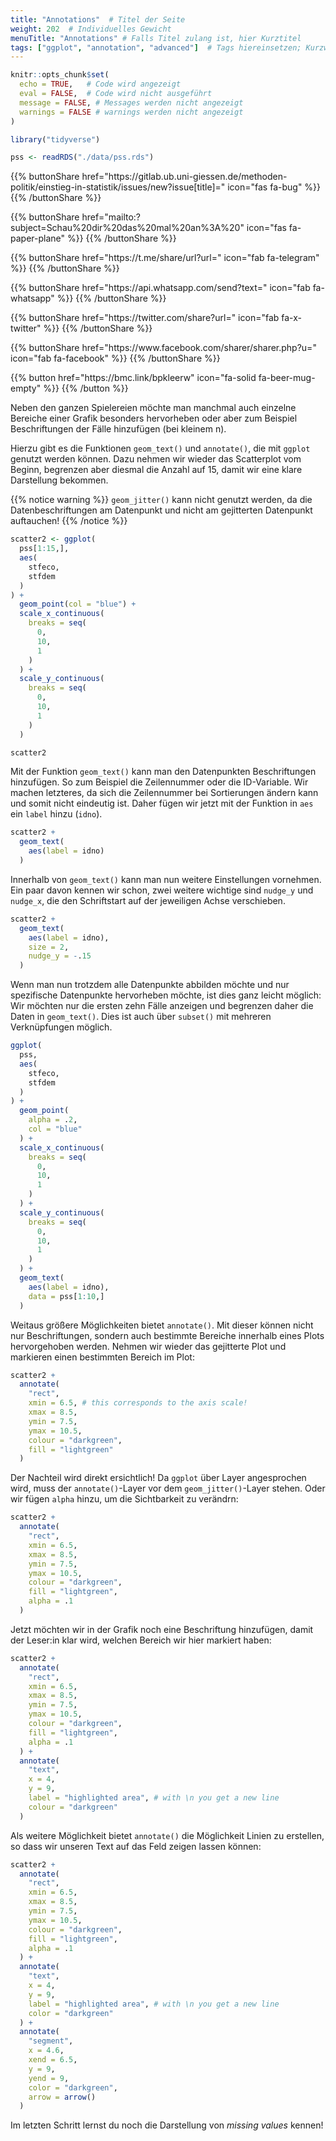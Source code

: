 ```yaml
---
title: "Annotations"  # Titel der Seite
weight: 202  # Individuelles Gewicht 
menuTitle: "Annotations" # Falls Titel zulang ist, hier Kurztitel
tags: ["ggplot", "annotation", "advanced"]  # Tags hiereinsetzen; Kurzwort, was auf der Seite passsiert
---
```

```r
knitr::opts_chunk$set(
  echo = TRUE,   # Code wird angezeigt
  eval = FALSE,  # Code wird nicht ausgeführt
  message = FALSE, # Messages werden nicht angezeigt
  warnings = FALSE # warnings werden nicht angezeigt
)

library("tidyverse")

pss <- readRDS("./data/pss.rds")

```

{{% buttonShare href=\"https\:\/\/gitlab.ub.uni-giessen.de\/methoden-politik\/einstieg-in-statistik\/issues\/new?issue[title]=\" icon=\"fas fa-bug\" %}} {{% /buttonShare %}} 

{{% buttonShare href=\"mailto\:?subject=Schau\%20dir\%20das\%20mal\%20an\%3A\%20\" icon=\"fas fa-paper-plane\" %}} {{% /buttonShare %}}

{{% buttonShare href=\"https\:\/\/t.me\/share\/url?url=\" icon=\"fab fa-telegram\" %}} {{% /buttonShare %}}

{{% buttonShare href=\"https\:\/\/api.whatsapp.com\/send?text=\" icon=\"fab fa-whatsapp\" %}} {{% /buttonShare %}}

{{% buttonShare href=\"https\:\/\/twitter.com\/share?url=\" icon=\"fab fa-x-twitter\" %}} {{% /buttonShare %}}

{{% buttonShare href=\"https\:\/\/www.facebook.com\/sharer\/sharer.php?u=\" icon=\"fab fa-facebook\" %}} {{% /buttonShare %}}

{{% button href=\"https\:\/\/bmc.link\/bpkleerw\" icon=\"fa-solid fa-beer-mug-empty\" %}} {{% /button %}}

Neben den ganzen Spielereien möchte man manchmal auch einzelne Bereiche einer Grafik besonders hervorheben oder aber zum Beispiel Beschriftungen der Fälle hinzufügen (bei kleinem n). 

Hierzu gibt es die Funktionen `geom_text()` und `annotate()`, die mit `ggplot` genutzt werden können. Dazu nehmen wir wieder das Scatterplot vom Beginn, begrenzen aber diesmal die Anzahl auf 15, damit wir eine klare Darstellung bekommen. 

{{% notice warning %}}
`geom_jitter()` kann nicht genutzt werden, da die Datenbeschriftungen am Datenpunkt und nicht am gejitterten Datenpunkt auftauchen!
{{% /notice %}}

``` r
scatter2 <- ggplot(
  pss[1:15,], 
  aes(
    stfeco, 
    stfdem
  )
) +  
  geom_point(col = "blue") +
  scale_x_continuous(
    breaks = seq(
      0, 
      10,
      1
    )
  ) +
  scale_y_continuous(
    breaks = seq(
      0, 
      10, 
      1
    )
  )

scatter2
``` 
Mit der Funktion `geom_text()` kann man den Datenpunkten Beschriftungen hinzufügen. So zum Beispiel die Zeilennummer oder die ID-Variable. Wir machen letzteres, da sich die Zeilennummer bei Sortierungen ändern kann und somit nicht eindeutig ist. Daher fügen wir jetzt mit der Funktion in `aes` ein `label` hinzu (`idno`).

``` r
scatter2 +
  geom_text(
    aes(label = idno)
  )
``` 
Innerhalb von `geom_text()` kann man nun weitere Einstellungen vornehmen. Ein paar davon kennen wir schon, zwei weitere wichtige sind `nudge_y` und `nudge_x`, die den Schriftstart auf der jeweiligen Achse verschieben. 

``` r
scatter2 +
  geom_text(
    aes(label = idno),
    size = 2, 
    nudge_y = -.15
  )
``` 

Wenn man nun trotzdem alle Datenpunkte abbilden möchte und nur spezifische Datenpunkte hervorheben möchte, ist dies ganz leicht möglich: Wir möchten nur die ersten zehn Fälle anzeigen und begrenzen daher die Daten in `geom_text()`. Dies ist auch über `subset()` mit mehreren Verknüpfungen möglich.

``` r
ggplot(
  pss, 
  aes(
    stfeco, 
    stfdem
  )
) +  
  geom_point(
    alpha = .2, 
    col = "blue"
  ) +
  scale_x_continuous(
    breaks = seq(
      0, 
      10,
      1
    )
  ) +
  scale_y_continuous(
    breaks = seq(
      0, 
      10,
      1
    )
  ) +
  geom_text(
    aes(label = idno), 
    data = pss[1:10,]
  )
``` 

Weitaus größere Möglichkeiten bietet `annotate()`. Mit dieser können nicht nur Beschriftungen, sondern auch bestimmte Bereiche innerhalb eines Plots hervorgehoben werden. Nehmen wir wieder das gejitterte Plot und markieren einen bestimmten Bereich im Plot:
``` r
scatter2 +
  annotate(
    "rect", 
    xmin = 6.5, # this corresponds to the axis scale!
    xmax = 8.5,
    ymin = 7.5,
    ymax = 10.5,
    colour = "darkgreen",
    fill = "lightgreen"
  )
```

Der Nachteil wird direkt ersichtlich! Da `ggplot` über Layer angesprochen wird, muss der `annotate()`-Layer vor dem `geom_jitter()`-Layer stehen. Oder wir fügen `alpha` hinzu, um die Sichtbarkeit zu verändrn:

``` r
scatter2 +
  annotate(
    "rect", 
    xmin = 6.5,  
    xmax = 8.5,
    ymin = 7.5,
    ymax = 10.5,
    colour = "darkgreen",
    fill = "lightgreen",
    alpha = .1
  )
```
Jetzt möchten wir in der Grafik noch eine Beschriftung hinzufügen, damit der Leser:in klar wird, welchen Bereich wir hier markiert haben:
``` r
scatter2 +
  annotate(
    "rect", 
    xmin = 6.5,  
    xmax = 8.5,
    ymin = 7.5,
    ymax = 10.5,
    colour = "darkgreen",
    fill = "lightgreen",
    alpha = .1
  ) +
  annotate(
    "text", 
    x = 4, 
    y = 9, 
    label = "highlighted area", # with \n you get a new line
    colour = "darkgreen"
  ) 
```

Als weitere Möglichkeit bietet `annotate()` die Möglichkeit Linien zu erstellen, so dass wir unseren Text auf das Feld zeigen lassen können:
``` r
scatter2 +
  annotate(
    "rect", 
    xmin = 6.5, 
    xmax = 8.5,
    ymin = 7.5,
    ymax = 10.5,
    colour = "darkgreen",
    fill = "lightgreen",
    alpha = .1
  ) +
  annotate(
    "text", 
    x = 4, 
    y = 9, 
    label = "highlighted area", # with \n you get a new line
    color = "darkgreen"
  ) +
  annotate(
    "segment", 
    x = 4.6,
    xend = 6.5, 
    y = 9, 
    yend = 9,
    color = "darkgreen",
    arrow = arrow()
  )
```

Im letzten Schritt lernst du noch die Darstellung von *missing values* kennen!
